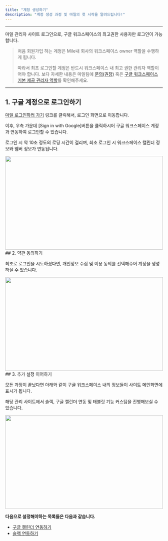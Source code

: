 ```yaml
---
title: "계정 생성하기"
description: "계정 생성 과정 및 마일의 첫 시작을 알려드립니다!"
---
```


---

<Warning>마일 관리자 사이트 로그인으로, 구글 워크스페이스의 최고권한 사용자만 로그인이 가능합니다.</Warning>

> 처음 회원가입 하는 계정은 Mile내 회사의 워크스페이스 owner 역할을 수행하게 됩니다.
>
> 따라서 최초 로그인할 계정은 반드시 워크스페이스 내 최고 권한 관리자 역할이어야 합니다.
> 보다 자세한 내용은 마일팀에 [문의(권장)](https://mile.channel.io/home) 혹은 [구글 워크스페이스 기본 제공 관리자 역할](https://support.google.com/a/answer/2405986?hl=ko&ref_topic=9832445&sjid=12978668995399414398-AP)를 확인해주세요.

---

## 1. 구글 계정으로 로그인하기

[마일 로그인하러 가기](https://app.mile.im/login/auth) 링크를 클릭해서, 로그인 화면으로 이동합니다.

이후, 우측 가운데 [Sign in with Google]버튼을 클릭하시어 구글 워크스페이스 계정과 연동하여 로그인할 수 있습니다.

로그인 시 약 10초 정도의 로딩 시간이 걸리며, 최초 로그인 시 워크스페이스 캘린더 정보와 멤버 정보가 연동됩니다.

<Frame>
  <img src="../images/essentials/create-auth/img1.png" height="300" width="100%"></img>
</Frame>

<br />
## 2. 약관 동의하기

최초로 로그인을 시도하셨다면, 개인정보 수집 및 이용 동의를 선택해주어 계정을 생성하실 수 있습니다.

<Frame>
  <img src="../images/essentials/create-auth/img2.png" height="300" width="100%"></img>
</Frame>

<br />
## 3. 추가 설정 이어하기

모든 과정이 끝났다면 아래와 같이 구글 워크스페이스 내의 정보들이 사이트 메인화면에 표시가 됩니다.

해당 관리 사이트에서 슬랙, 구글 캘린더 연동 및 태블릿 기능 커스텀을 진행해보실 수 있습니다.

<Frame>
  <img src="../images/essentials/create-auth/img3.png" height="300" width="100%"></img>
</Frame>

**다음으로 설정해야하는 목록들은 다음과 같습니다.**

-   <a href="https://mile.mintlify.app/essentials/google">구글 캘린더 연동하기</a>
-   <a href="https://mile.mintlify.app/essentials/slack">슬랙 연동하기</a>
